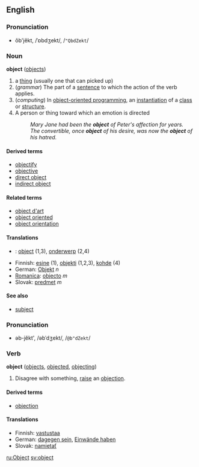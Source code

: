 ==English==
===Pronunciation===
*ŏb'jĕkt, /ˈɒbdʒekt/, /<tt>"QbdZekt</tt>/

===Noun===
'''object''' ([[objects]])

# a [[thing]] (usually one that can picked up)
# (''grammar'') The part of a [[sentence]] to which the action of the verb applies.
# (''computing'') In [[object-oriented programming]], an [[instantiation]] of a [[class]] or [[structure]].
# A person or thing toward which an emotion is directed
#: ''Mary Jane had been the '''object''' of Peter's affection for years.''
#: ''The convertible, once '''object''' of his desire, was now the '''object''' of his hatred.''

====Derived terms====
*[[objectify]]
*[[objective]]
*[[direct object]]
*[[indirect object]]

====Related terms====
*[[object d'art]]
*[[object oriented]]
*[[object orientation]]

==== Translations ====
*{{nl}}: [[object]] (1,3), [[onderwerp]] (2,4)
*Finnish: [[esine]] (1), [[objekti]] (1,2,3), [[kohde]] (4)
*German: [[Objekt]] ''n''
*[[Romanica]]: [[objecto]] ''m''
*Slovak: [[predmet]] ''m''

====See also====
*[[subject]]

===Pronunciation===
*əb-jĕkt', /əbˈdʒekt/, /<tt>@b"dZekt</tt>/

===Verb===
'''object''' ([[objects]], [[objected]], [[objecting]])

# Disagree with something, [[raise]] an [[objection]].

====Derived terms====
*[[objection]]

====Translations====
*Finnish: [[vastustaa]]
*German: [[dagegen sein]], [[Einwände haben]]
*Slovak: [[namietať]]

[[ru:Object]]
[[sv:object]]